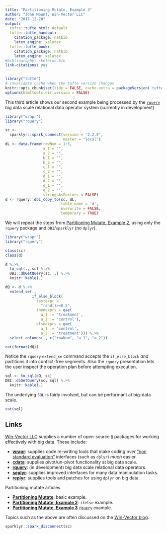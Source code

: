 ```yaml
---
title: "Partitioning Mutate, Example 3"
author: "John Mount, Win-Vector LLC"
date: "2017-12-28"
output:
  tufte::tufte_html: default
  tufte::tufte_handout:
    citation_package: natbib
    latex_engine: xelatex
  tufte::tufte_book:
    citation_package: natbib
    latex_engine: xelatex
#bibliography: skeleton.bib
link-citations: yes
---
```


```r
library("tufte")
# invalidate cache when the tufte version changes
knitr::opts_chunk$set(tidy = FALSE, cache.extra = packageVersion('tufte'))
options(htmltools.dir.version = FALSE)
```

This third article shows our second example being processed by the [`rquery`](https://github.com/WinVector/rquery) big data scale relational data operator system (currently in development).

```r
library("wrapr")
library("rquery")

sc <- 
  sparklyr::spark_connect(version = '2.2.0', 
                          master = "local")
dL <- data.frame(rowNum = 1:5,
                 a_1 = "",
                 a_2 = "",
                 b_1 = "",
                 b_2 = "",
                 c_1 = "",
                 c_2 = "",
                 d_1 = "",
                 d_2 = "",
                 e_1 = "",
                 e_2 = "",
                 stringsAsFactors = FALSE)
d <- rquery::dbi_copy_to(sc, dL, 
                         table_name = 'd',
                         overwrite = FALSE,
                         temporary = TRUE)

```

We will repeat the steps from [Partitioning Mutate, Example 2](http://winvector.github.io/FluidData/partition_mutate_ex2.html), using only 
the `rquery` package and `DBI`/`sparklyr` (no `dplyr`).

```r
library("wrapr")
library("rquery")

class(sc)
class(d)

d %.>% 
  to_sql(., sc) %.>%
  DBI::dbGetQuery(sc, .) %.>%
  knitr::kable(.)
```


```r
dQ <- d %.>%
  extend_se(.,
            if_else_block(
              testexpr =
                "rand()>=0.5",
              thenexprs = qae(
                a_1 := 'treatment',
                a_2 := 'control'),
              elseexprs = qae(
                a_1 := 'control',
                a_2 := 'treatment'))) %.>%
  select_columns(., c("rowNum", "a_1", "a_2"))

cat(format(dQ))
```

Notice the `rquery` `extend_se` command accepts the `if_else_block` *and*
partitions it into conflict-free segments.  Also the `rquery` presentation lets
the user inspect the operation plan before attempting execution.



```r
sql <- to_sql(dQ, sc)
DBI::dbGetQuery(sc, sql) %.>%
  knitr::kable(.)
```

The underlying `SQL` is fairly involved, but can be performant at big-data scale.

```r
cat(sql)
```

Links
-----

[Win-Vector LLC](http://www.win-vector.com/) supplies a number of open-source
[`R`](https://www.r-project.org) packages for working effectively with big data.
These include:

  * **[wrapr](https://winvector.github.io/wrapr/)**: supplies code re-writing tools that make coding *over* ["non standard evaluation"](http://adv-r.had.co.nz/Computing-on-the-language.html) interfaces (such as `dplyr`) *much* easier.
  * **[cdata](https://winvector.github.io/cdata/)**: supplies pivot/un-pivot functionality at big data scale.
  * **[rquery](https://github.com/WinVector/rquery)**: (in development) big data scale relational data operators.
  * **[seplyr](https://winvector.github.io/seplyr/)**: supplies improved interfaces for many data manipulation tasks.
  * **[replyr](https://winvector.github.io/replyr/)**: supplies tools and patches for using `dplyr` on big data.

Partitioning mutate articles:

  * **[Partitioning Mutate](http://winvector.github.io/FluidData/partition_mutate.html)**: basic example.
  * **[Partitioning Mutate, Example 2](http://winvector.github.io/FluidData/partition_mutate_ex2.html)**: `ifelse` example.
  * **[Partitioning Mutate, Example 3](http://winvector.github.io/FluidData/partition_mutate_ex3.html)** [`rquery`](https://github.com/WinVector/rquery) example.

Topics such as the above are often discussed on the [Win-Vector blog](http://www.win-vector.com/blog/).

```r
sparklyr::spark_disconnect(sc)
```
